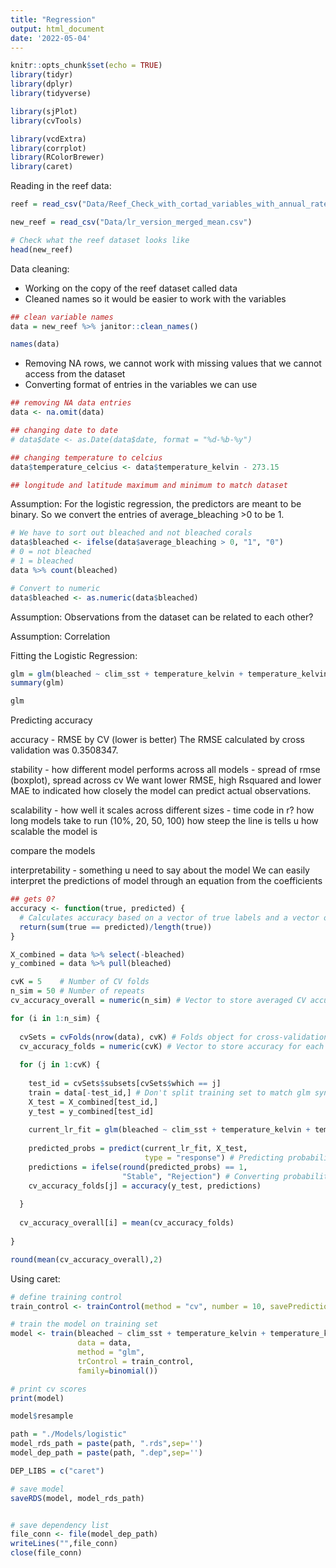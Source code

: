 ```yaml
---
title: "Regression"
output: html_document
date: '2022-05-04'
---
```


```r
knitr::opts_chunk$set(echo = TRUE)
library(tidyr)
library(dplyr)
library(tidyverse)

library(sjPlot)
library(cvTools)

library(vcdExtra)
library(corrplot)
library(RColorBrewer)
library(caret)
```

Reading in the reef data:
```r
reef = read_csv("Data/Reef_Check_with_cortad_variables_with_annual_rate_of_SST_change.csv")

new_reef = read_csv("Data/lr_version_merged_mean.csv")

# Check what the reef dataset looks like
head(new_reef)
```
Data cleaning: 

- Working on the copy of the reef dataset called data
- Cleaned names so it would be easier to work with the variables

```r
## clean variable names
data = new_reef %>% janitor::clean_names()

names(data)
```
- Removing NA rows, we cannot work with missing values that we cannot access from the dataset
- Converting format of entries in the variables we can use
```r
## removing NA data entries
data <- na.omit(data)

## changing date to date
# data$date <- as.Date(data$date, format = "%d-%b-%y")

## changing temperature to celcius
data$temperature_celcius <- data$temperature_kelvin - 273.15

## longitude and latitude maximum and minimum to match dataset
```

Assumption: For the logistic regression, the predictors are meant to be binary. So we convert the entries of average_bleaching >0 to be 1.
```r
# We have to sort out bleached and not bleached corals
data$bleached <- ifelse(data$average_bleaching > 0, "1", "0")
# 0 = not bleached
# 1 = bleached
data %>% count(bleached)

# Convert to numeric
data$bleached <- as.numeric(data$bleached)

```

Assumption: Observations from the dataset can be related to each other?

Assumption: Correlation 


Fitting the Logistic Regression:

```r
glm = glm(bleached ~ clim_sst + temperature_kelvin + temperature_kelvin_standard_deviation + ssta_frequency + ssta_frequency_standard_deviation + tsa_frequency_standard_deviation + mean_cur, family = binomial, data = data)
summary(glm)

glm
```
Predicting accuracy

accuracy
- RMSE by CV (lower is better)
The RMSE calculated by cross validation was 0.3508347. 

stability
- how different model performs across all models
- spread of rmse (boxplot), spread across cv
We want lower RMSE, high Rsquared and lower MAE to indicated how closely the model can predict actual observations.
  
scalability
- how well it scales across different sizes
- time code in r? how long models take to run (10%, 20, 50, 100)
how steep the line is tells u how scalable the model is

compare the models

interpretability
- something u need to say about the model
We can easily interpret the predictions of model through an equation from the coefficients


```r
## gets 0?
accuracy <- function(true, predicted) {
  # Calculates accuracy based on a vector of true labels and a vector of predictions
  return(sum(true == predicted)/length(true))
}

X_combined = data %>% select(-bleached)
y_combined = data %>% pull(bleached)

cvK = 5    # Number of CV folds
n_sim = 50 # Number of repeats
cv_accuracy_overall = numeric(n_sim) # Vector to store averaged CV accuracies

for (i in 1:n_sim) {
  
  cvSets = cvFolds(nrow(data), cvK) # Folds object for cross-validation
  cv_accuracy_folds = numeric(cvK) # Vector to store accuracy for each fold
  
  for (j in 1:cvK) {
    
    test_id = cvSets$subsets[cvSets$which == j]
    train = data[-test_id,] # Don't split training set to match glm syntax
    X_test = X_combined[test_id,]
    y_test = y_combined[test_id]
    
    current_lr_fit = glm(bleached ~ clim_sst + temperature_kelvin + temperature_kelvin_standard_deviation + ssta_frequency + ssta_frequency_standard_deviation + tsa_frequency_standard_deviation + mean_cur, family = binomial, data = data)
    
    predicted_probs = predict(current_lr_fit, X_test, 
                              type = "response") # Predicting probability of stable
    predictions = ifelse(round(predicted_probs) == 1, 
                         "Stable", "Rejection") # Converting probabilities into categories
    cv_accuracy_folds[j] = accuracy(y_test, predictions)
    
  }
  
  cv_accuracy_overall[i] = mean(cv_accuracy_folds)
  
}
```

```r
round(mean(cv_accuracy_overall),2)
```

Using caret:
```r
# define training control
train_control <- trainControl(method = "cv", number = 10, savePredictions = TRUE)

# train the model on training set
model <- train(bleached ~ clim_sst + temperature_kelvin + temperature_kelvin_standard_deviation + ssta_frequency + ssta_frequency_standard_deviation + tsa_frequency_standard_deviation + mean_cur,
               data = data,
               method = "glm",
               trControl = train_control,
               family=binomial())

# print cv scores
print(model)

model$resample


```



```r
path = "./Models/logistic"
model_rds_path = paste(path, ".rds",sep='')
model_dep_path = paste(path, ".dep",sep='')

DEP_LIBS = c("caret")

# save model
saveRDS(model, model_rds_path)


# save dependency list
file_conn <- file(model_dep_path)
writeLines("",file_conn)
close(file_conn)
```

